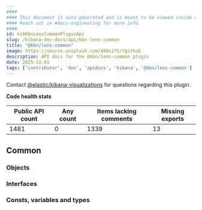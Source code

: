 ```yaml
---
####
#### This document is auto-generated and is meant to be viewed inside our experimental, new docs system.
#### Reach out in #docs-engineering for more info.
####
id: kibKbnLensCommonPluginApi
slug: /kibana-dev-docs/api/kbn-lens-common
title: "@kbn/lens-common"
image: https://source.unsplash.com/400x175/?github
description: API docs for the @kbn/lens-common plugin
date: 2025-11-01
tags: ['contributor', 'dev', 'apidocs', 'kibana', '@kbn/lens-common']
---
```




Contact [@elastic/kibana-visualizations](https://github.com/orgs/elastic/teams/kibana-visualizations) for questions regarding this plugin.

**Code health stats**

| Public API count  | Any count | Items lacking comments | Missing exports |
|-------------------|-----------|------------------------|-----------------|
| 1481 | 0 | 1339 | 13 |

## Common

### Objects
<DocDefinitionList data={kbnLensCommonObj.common.objects}/>

### Interfaces
<DocDefinitionList data={kbnLensCommonObj.common.interfaces}/>

### Consts, variables and types
<DocDefinitionList data={kbnLensCommonObj.common.misc}/>

